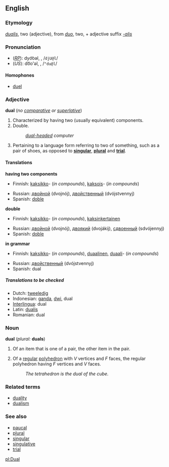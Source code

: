 ==English==
===Etymology===
{{L.}} ''[[dualis]]'', two (adjective), from ''[[duo#Latin|duo]]'', two, + adjective suffix ''[[-alis]]''

===Pronunciation===
*(''[[RP]]''): dyo͝oəl, {{IPAchar|/djʊəl/}}, /<tt>djU@l</tt>/<!--no accent because "dual" is pronounced as one syllable in RP-->
*(''US''): do͞o'əl, {{IPAchar|/ˈduəl/}}, /<tt>"du@l</tt>/

====Homophones====
*[[duel]]

=== Adjective ===
'''dual''' (''no [[comparative]] or [[superlative]]'')

#Characterized by having two (usually equivalent) components.
#Double.
#:''[[dual-headed]] computer''
#{{grammar}} Pertaining to a language form referring to two of something, such as a pair of shoes, as opposed to '''[[singular]]''', '''[[plural]]''' and '''[[trial]]'''.

====Translations====
'''having two components'''
{{top}}
*Finnish: [[kaksikko]]- (''in compounds''), [[kaksois]]- (''in compounds'')
{{mid}}
*Russian: [[двойной]] (dvojnój), [[двойственный]] (dvójstvennyj)
*Spanish: [[doble]]
{{bottom}}

'''double'''
{{top}}
*Finnish: [[kaksikko]]- (''in compounds''), [[kaksinkertainen]]
{{mid}}
*Russian: [[двойной]] (dvojnój), [[двоякий]] (dvojákij), [[сдвоенный]] (sdvójennyj)
*Spanish: [[doble]]
{{bottom}}

'''in grammar'''
{{top}}
*Finnish: [[kaksikko]]- (''in compounds''), [[duaalinen]], [[duaali]]- (''in compounds'')
{{mid}}
*Russian: [[двойственный]] (dvójstvennyj)
*Spanish: dual
{{bottom}}

=====Translations to be checked=====
<!--Remove this section once all of the translations below have been moved into the tables above.-->
{{checktrans}}

*Dutch: [[tweeledig]]
*Indonesian: [[ganda]], [[dwi]], dual
*[[Interlingua]]: dual
*Latin: [[dualis]]
*Romanian: dual

===Noun===
'''dual''' (''plural:'' '''duals''')

#Of an item that is one of a pair, the other item in the pair.
#{{geometry}} Of a [[regular]] [[polyhedron]] with ''V'' vertices and ''F'' faces, the regular polyhedron having ''F'' vertices and ''V'' faces.
#:''The tetrahedron is the dual of the cube.''

=== Related terms ===
*[[duality]]
*[[dualism]]

===See also===
*[[paucal]]
*[[plural]]
*[[singular]]
*[[singulative]]
*[[trial]]

[[pl:Dual]]
